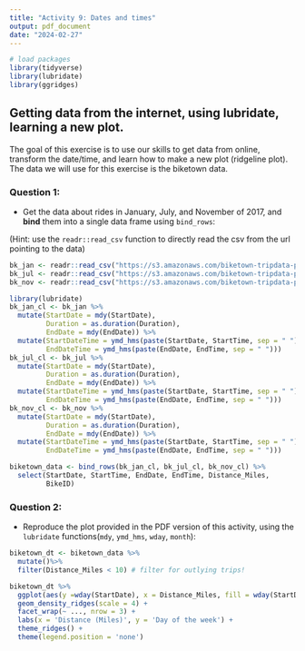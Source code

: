 ```yaml
---
title: "Activity 9: Dates and times"
output: pdf_document
date: "2024-02-27"
---
```


```r

# load packages
library(tidyverse)
library(lubridate)
library(ggridges)
```

## Getting data from the internet, using lubridate, learning a new plot.

The goal of this exercise is to use our skills to get data from online, transform the date/time, and learn how to make a new plot (ridgeline plot). The data we will use for this exercise is the biketown data.

### Question 1:

* Get the data about rides in January, July, and November of 2017, and **bind** them into a single data frame using `bind_rows`:

(Hint: use the `readr::read_csv` function to directly read the csv from the url pointing to the data)
```r

bk_jan <- readr::read_csv("https://s3.amazonaws.com/biketown-tripdata-public/2018_01.csv")
bk_jul <- readr::read_csv("https://s3.amazonaws.com/biketown-tripdata-public/2018_07.csv")
bk_nov <- readr::read_csv("https://s3.amazonaws.com/biketown-tripdata-public/2018_11.csv")

library(lubridate)
bk_jan_cl <- bk_jan %>%
  mutate(StartDate = mdy(StartDate),
         Duration = as.duration(Duration),
         EndDate = mdy(EndDate)) %>%
  mutate(StartDateTime = ymd_hms(paste(StartDate, StartTime, sep = " ")),
         EndDateTime = ymd_hms(paste(EndDate, EndTime, sep = " ")))
bk_jul_cl <- bk_jul %>%
  mutate(StartDate = mdy(StartDate),
         Duration = as.duration(Duration),
         EndDate = mdy(EndDate)) %>%
  mutate(StartDateTime = ymd_hms(paste(StartDate, StartTime, sep = " ")),
         EndDateTime = ymd_hms(paste(EndDate, EndTime, sep = " ")))
bk_nov_cl <- bk_nov %>%
  mutate(StartDate = mdy(StartDate),
         Duration = as.duration(Duration),
         EndDate = mdy(EndDate)) %>%
  mutate(StartDateTime = ymd_hms(paste(StartDate, StartTime, sep = " ")),
         EndDateTime = ymd_hms(paste(EndDate, EndTime, sep = " ")))

biketown_data <- bind_rows(bk_jan_cl, bk_jul_cl, bk_nov_cl) %>%
  select(StartDate, StartTime, EndDate, EndTime, Distance_Miles,
         BikeID)
```

### Question 2:

* Reproduce the plot provided in the PDF version of this activity, using the `lubridate` functions(`mdy`, `ymd_hms`, `wday`, `month`):

```r

biketown_dt <- biketown_data %>%
  mutate()%>%
  filter(Distance_Miles < 10) # filter for outlying trips!

biketown_dt %>%
  ggplot(aes(y =wday(StartDate), x = Distance_Miles, fill = wday(StartDate))) +
  geom_density_ridges(scale = 4) +
  facet_wrap(~ ..., nrow = 3) +
  labs(x = 'Distance (Miles)', y = 'Day of the week') +
  theme_ridges() +
  theme(legend.position = 'none')
  
```
